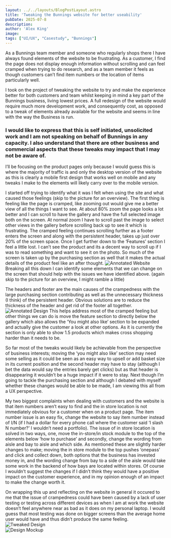 ```yaml
---
layout: ../../layouts/BlogPostLayout.astro
title: 'Tweaking the Bunnings website for better useability'
pubDate: 2025-07-8
description: 
author: 'Alex King'
image:
tags: ["UI/UX", "Casestudy", "Bunnings"]
---
```



As a Bunnings team member and someone who regularly shops there I have always found elements of the website to be frustrating. As a customer, I find the page does not display enough information without scrolling and can feel cramped when trying to do research, and as a team member it feels as though customers can’t find item numbers or the location of items particularly well.

I took on the project of tweaking the website to try and make the experience better for both customers and team whilst keeping in mind a key part of the Bunnings business, living lowest prices. A full redesign of the website would require much more development work, and consequently cost,  as opposed to a tweak of elements already available for the website and seems in line with the way the Business is run. 

### I would like to express that this is self initiated, unsolicited work and I am not speaking on behalf of Bunnings in any capacity. I also understand that there are other business and commercial aspects that these tweaks may impact that I may not be aware of.

I’ll be focusing on the product pages only because I would guess this is where the majority of traffic is and only the desktop version of the website as this is clearly a mobile first design that works well on mobile and any tweaks I make to the elements will likely carry over to the mobile version.

I started off trying to identify what it was I felt when using the site and what caused those feelings (skip to the picture for an overview). The first thing is feeling like the page is cramped, like zooming out would give me a better view of all the things I want to see. At about 80% zoom the page looks a lot better and I can scroll to have the gallery and have the full selected image both on the screen. At normal zoom I have to scroll past the image to select other views in the gallery before scrolling back up to see it which is frustrating. The cramped feeling continues scrolling further as a footer enters the screen and along with the persistent header, takes up just over 20% of the screen space. Once I get further down to the ‘Features’ section I feel a little lost. I can’t see the product and its a decent way to scroll up if I was to read something and want to see it on the photo. So much of the screen is taken up by the purchasing section as well that it makes the actual details of the product feel like an after thought. 
<img src="/annotatedWebsite.png" alt="Annotated Website" class="markdown-image"/>
Breaking all this down I can identify some elements that we can change on the screen that should help with the issues we have identified above. (again skip to the picture for an overview, I might ramble a little)

The headers and footer are the main causes of the crampedness with the large purchasing section contributing as well as the unnecessary thickness (I think) of the persistent header. Obvious solutions are to reduce the thickness of the header and get rid of the footer all together.
<img src="/annotatedDesign.png" alt="Annotated Design" class="markdown-image"/>
This helps address most of the cramped feeling but other things we can do is move the feature section to directly below the gallery which also allows the ‘You might also like’ section to be expanded and actually give the customer a look at other options. As it is currently the section is only able to show 1.5 products which makes cross shopping harder than it needs to be. 

So far most of the tweaks would likely be achievable from the perspective of business interests; moving the ‘you might also like’ section may need some selling as it could be seen as an easy way to upsell or add basket size in its current position and the second header may have to stay (although I bet the data would say the entries barely get clicks) but as that header is disappearing it wouldn’t be a huge impact if it were to stay. Next though I’m going to tackle the purchasing section and although I debated with myself whether these changes would be able to be made, I am viewing this all from a UX perspective. 

My two biggest complaints when dealing with customers and the website is that item numbers aren’t easy to find and the in store location is not immediately obvious for a customer when on a product page. The item number issue is an easy fix, change the website to say item number instead of I/N (if I had a dollar for every phone call where the customer said ‘I slash N number?’ I wouldn’t need a portfolio). The issue of in store location is solved in two ways, one, move the in-store/in stock module to the top of the elements below ‘how to purchase’ and secondly, change the wording from aisle and bay to aisle and which side. As mentioned these are slightly harder changes to make; moving the in store module to the top pushes ‘onepass’ and click and collect down, both options that the business has invested money in, and the wording change  from bay to a side of the aisle would take some work in the backend of how bays are located within stores. Of course I wouldn’t suggest the changes if I didn’t think they would have a positive impact on the customer experience, and in my opinion enough of an impact to make the change worth it. 

On wrapping this up and reflecting on the website in general it occured to me that the issue of crampedness could have been caused by a lack of user testing or testing across different devices as when I am at work the website doesn’t feel anywhere near as bad as it does on my personal laptop. I would guess that most testing was done on bigger screens than the average home user would have and thus didn’t produce the same feeling.  
<img src="/tweakedDesign.png" alt="Tweaked Design" class="markdown-image"/>      
<img src="/designMockup.png" alt="Design Mockup" class="markdown-image"/>
